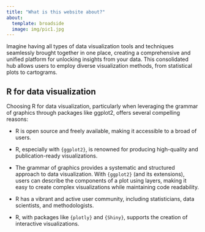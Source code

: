 ```yaml
---
title: "What is this website about?"
about:
  template: broadside
  image: img/pic1.jpg
---
```


Imagine having all types of data visualization tools and techniques seamlessly brought together in one place, creating a comprehensive and unified platform for unlocking insights from your data. This consolidated hub allows users to employ diverse visualization methods, from statistical plots to cartograms. 


:::{#me}

## R for data visualization

Choosing R for data visualization, particularly when leveraging the grammar of graphics through packages like ggplot2, offers several compelling reasons:

- R is open source and freely available, making it accessible to a broad of users.

- R, especially with `{ggplot2}`, is renowned for producing high-quality and publication-ready visualizations.

- The grammar of graphics provides a systematic and structured approach to data visualization. With `{ggplot2}` (and its extensions), users can describe the components of a plot using layers, making it easy to create complex visualizations while maintaining code readability.

- R has a vibrant and active user community, including statisticians, data scientists, and methodologists.

-  R, with packages like `{plotly}` and `{Shiny}`, supports the creation of interactive visualizations.

:::

